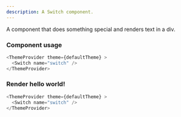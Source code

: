 ```yaml
---
description: A Switch component.
---
```



A component that does something special and renders text in a div.

### Component usage
```js
<ThemeProvider theme={defaultTheme} >
  <Switch name="switch" />
</ThemeProvider>
```

### Render hello world!

```js live
<ThemeProvider theme={defaultTheme} >
  <Switch name="switch" />
</ThemeProvider>
```
